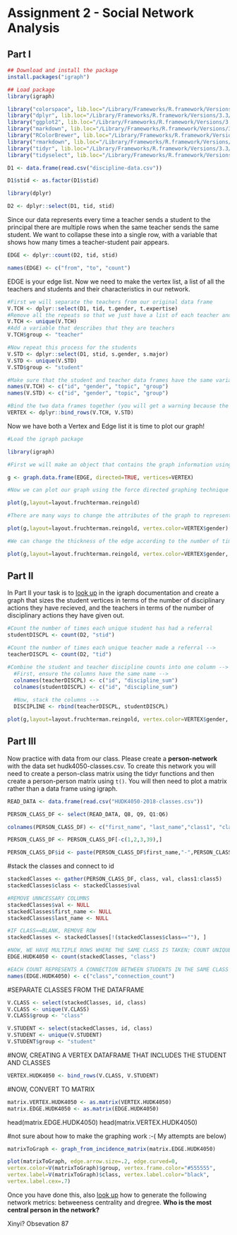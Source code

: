# Assignment 2 - Social Network Analysis

## Part I
<!-- Start by installing the "igraph" package. Once you have installed igraph, load the package. -->


```r
## Download and install the package
install.packages("igraph")

## Load package
library(igraph)
```


<!-- OTHER LIBRARIES -->

```r
library("colorspace", lib.loc="/Library/Frameworks/R.framework/Versions/3.3/Resources/library")
library("dplyr", lib.loc="/Library/Frameworks/R.framework/Versions/3.3/Resources/library")
library("ggplot2", lib.loc="/Library/Frameworks/R.framework/Versions/3.3/Resources/library")
library("markdown", lib.loc="/Library/Frameworks/R.framework/Versions/3.3/Resources/library")
library("RColorBrewer", lib.loc="/Library/Frameworks/R.framework/Versions/3.3/Resources/library")
library("rmarkdown", lib.loc="/Library/Frameworks/R.framework/Versions/3.3/Resources/library")
library("tidyr", lib.loc="/Library/Frameworks/R.framework/Versions/3.3/Resources/library")
library("tidyselect", lib.loc="/Library/Frameworks/R.framework/Versions/3.3/Resources/library")
``` 

<!-- Now upload the data file "discipline-data.csv" as a data frame called "D1". Each row is a disciplinary action from a teacher to a student so the first line shows that teacher "E" sent student "21" to the principal. It also shows the gender of both the teacher and student and the student's main elective field of study ("major"") and the field that the teacher instructs in ("t.expertise"). -->

```r
D1 <- data.frame(read.csv("discipline-data.csv"))
```

<!-- Before you proceed, you will need to change the data type of the student id variable. Since it is a number R will automatically think it is an integer and code it as such (look at the list of variables by clicking on the data frame arrow in the Data pane. Here you will see the letters "int"" next to the stid variable, that stands for integer). However, in this case we are treating the variable as a category, there is no numeric meaning in the variable. So we need to change the format to be a category, what R calls a "factor". We can do this with the following code: -->

```r
D1$stid <- as.factor(D1$stid)
```

<!-- igraph requires data to be in a particular structure. There are several structures that it can use but we will be using a combination of an "edge list" and a "vertex list". As you might imagine the edge list contains a list of all the relationships between students and teachers and any characteristics of those edges that we might be interested in. There are two essential variables in the edge list a "from" variable and a "to" variable that descibe the relationships between vertices (a disciplinary action is given "from" and teacher "to" a student). While the vertix list contains all the characteristics of those vertices, in our case gender and major. -->

<!-- So let's convert our data into an edge list! -->

<!-- First we will isolate the variables that are of interest: tid and stid -->

```r
library(dplyr)

D2 <- dplyr::select(D1, tid, stid)
```

Since our data represents every time a teacher sends a student to the principal there are multiple rows when the same teacher sends the same student. We want to collapse these into a single row, with a variable that shows how many times a teacher-student pair appears.

```r

EDGE <- dplyr::count(D2, tid, stid)

names(EDGE) <- c("from", "to", "count")

```

EDGE is your edge list. Now we need to make the vertex list, a list of all the teachers and students and their characteristics in our network.

```r

#First we will separate the teachers from our original data frame
V.TCH <- dplyr::select(D1, tid, t.gender, t.expertise)
#Remove all the repeats so that we just have a list of each teacher and their characteristics
V.TCH <- unique(V.TCH)
#Add a variable that describes that they are teachers
V.TCH$group <- "teacher"

#Now repeat this process for the students
V.STD <- dplyr::select(D1, stid, s.gender, s.major)
V.STD <- unique(V.STD)
V.STD$group <- "student"

#Make sure that the student and teacher data frames have the same variables names
names(V.TCH) <- c("id", "gender", "topic", "group")
names(V.STD) <- c("id", "gender", "topic", "group")

#Bind the two data frames together (you will get a warning because the teacher data frame has 5 types of id (A,B,C,D,E) and the student has 25 (1-30), this isn't a problem)
VERTEX <- dplyr::bind_rows(V.TCH, V.STD)

```

Now we have both a Vertex and Edge list it is time to plot our graph!

```r
#Load the igraph package

library(igraph)

#First we will make an object that contains the graph information using our two dataframes EDGE and VERTEX. Notice that we have made "directed = TRUE" - our graph is directed since discipline is being given from a teacher to a student.

g <- graph.data.frame(EDGE, directed=TRUE, vertices=VERTEX)

#Now we can plot our graph using the force directed graphing technique - our old friend Fruchertman-Reingold!

plot(g,layout=layout.fruchterman.reingold)

#There are many ways to change the attributes of the graph to represent different characteristics of the newtork. For example, we can color the nodes according to gender.

plot(g,layout=layout.fruchterman.reingold, vertex.color=VERTEX$gender)

#We can change the thickness of the edge according to the number of times a particular teacher has sent a particular student to the principal.

plot(g,layout=layout.fruchterman.reingold, vertex.color=VERTEX$gender, edge.width=EDGE$count)
````

## Part II

In Part II your task is to [look up](http://igraph.org/r/) in the igraph documentation and create a graph that sizes the student vertices in terms of the number of disciplinary actions they have recieved, and the teachers in terms of the number of disciplinary actions they have given out.


```r
#Count the number of times each unique student has had a referral
studentDISCPL <- count(D2, "stid")

#Count the number of times each unique teacher made a referral -->
teacherDISCPL <- count(D2, "tid")

#Combine the student and teacher discipline counts into one column -->
  #First, ensure the columns have the same name -->
  colnames(teacherDISCPL) <- c("id", "discipline_sum")
  colnames(studentDISCPL) <- c("id", "discipline_sum")
  
  #Now, stack the columns -->
  DISCIPLINE <- rbind(teacherDISCPL, studentDISCPL)
```
  
<!-- NOW THAT THE DISCIPLINE COUNTS PER PERSON ARE SAVED, WE CAN PASS THIS TO VERTEX.SIZE -->
<!-- (I am mltiplying by 2 because the dots were too small the first time) -->

```r
plot(g,layout=layout.fruchterman.reingold, vertex.color=VERTEX$gender, vertex.size=2*DISCIPLINE$discipline_sum, edge.width=EDGE$count )

```

## Part III

Now practice with data from our class. Please create a **person-network** with the data set hudk4050-classes.csv. To create this network you will need to create a person-class matrix using the tidyr functions and then create a person-person matrix using `t()`. You will then need to plot a matrix rather than a data frame using igraph.

<!-- FIRST, CREATE THE "PERSON_CLASS" DATAFRAME FROM THE CSV FILE -->
<!-- THIS WILL BE CONVERTED INTO A MATRIX AT THE END USING "as.matrix" -->
```r
READ_DATA <- data.frame(read.csv("HUDK4050-2018-classes.csv"))
```


<!-- NOW, ISOLATE THE VARIABLES OF INTEREST: STUDENT (Q8 & Q9) AND CLASS (Q1-Q6) -->
```r
PERSON_CLASS_DF <- select(READ_DATA, Q8, Q9, Q1:Q6)
```


<!-- RENAME THE COLUMNS -->
```r
colnames(PERSON_CLASS_DF) <- c("first_name", "last_name","class1", "class2", "class3", "class4", "class5")
```

<!-- REMOVE THE UNNECESSARY ROWS -->
<!-- I just noticed that Stephanie Yang reported twice, so I removed her first entry -->
<!-- Also, removed the blank from row 39 -->
```r
PERSON_CLASS_DF <- PERSON_CLASS_DF[-c(1,2,3,39),]
```

<!-- WE WANT TO SEE HOW MANY TIMES A PARTICULAR CLASS IS SELECTED -->
<!-- FIRST, WE'LL CREATE A STUDENT ID -->
```r
PERSON_CLASS_DF$id <- paste(PERSON_CLASS_DF$first_name,"-",PERSON_CLASS_DF$last_name)
```

#stack the classes and connect to id
```r
stackedClasses <- gather(PERSON_CLASS_DF, class, val, class1:class5)
stackedClasses$class <- stackedClasses$val

#REMOVE UNNCESSARY COLUMNS
stackedClasses$val <- NULL
stackedClasses$first_name <- NULL
stackedClasses$last_name <- NULL
```

```r
#IF CLASS==BLANK, REMOVE ROW
stackedClasses <- stackedClasses[!(stackedClasses$class==""), ]
```


```r
#NOW, WE HAVE MULTIPLE ROWS WHERE THE SAME CLASS IS TAKEN; COUNT UNIQUE CLASS OCCURENCES
EDGE.HUDK4050 <- count(stackedClasses, "class")

#EACH COUNT REPRESENTS A CONNECTION BETWEEN STUDENTS IN THE SAME CLASS
names(EDGE.HUDK4050) <- c("class","connection_count")
```


#SEPARATE CLASSES FROM THE DATAFRAME
```r
V.CLASS <- select(stackedClasses, id, class)
V.CLASS <- unique(V.CLASS)
V.CLASS$group <- "class"

V.STUDENT <- select(stackedClasses, id, class)
V.STUDENT <- unique(V.STUDENT)
V.STUDENT$group <- "student"
```

#NOW, CREATING A VERTEX DATAFRAME THAT INCLUDES THE STUDENT AND CLASSES
```r
VERTEX.HUDK4050 <- bind_rows(V.CLASS, V.STUDENT)
```


#NOW, CONVERT TO MATRIX
```r
matrix.VERTEX.HUDK4050 <- as.matrix(VERTEX.HUDK4050)
matrix.EDGE.HUDK4050 <- as.matrix(EDGE.HUDK4050)
```

<!-- referencing graphing tips here: http://www.kateto.net/wp-content/uploads/2016/01/NetSciX_2016_Workshop.pdf -->

head(matrix.EDGE.HUDK4050)
head(matrix.VERTEX.HUDK4050)

#not sure about how to make the graphing work :-( My attempts are below)

<!-- matrixToGraph <- graph_from_adjacency_matrix(matrix.EDGE.HUDK4050, mode="directed", weighted = TRUE) -->
```r
matrixToGraph <- graph_from_incidence_matrix(matrix.EDGE.HUDK4050)
```


```r
plot(matrixToGraph, edge.arrow.size=.2, edge.curved=0,
vertex.color=V(matrixToGraph)$group, vertex.frame.color="#555555",
vertex.label=V(matrixToGraph)$class, vertex.label.color="black",
vertex.label.cex=.7)
```


<!-- table(V(matrixToGraph)$class) -->



Once you have done this, also [look up](http://igraph.org/r/) how to generate the following network metrics: betweeness centrality and dregree. **Who is the most central person in the network?**

Xinyi? Obsevation 87
